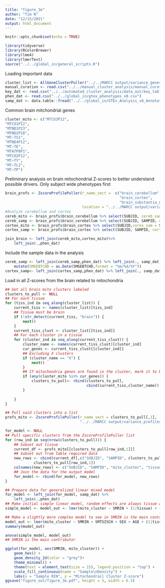 ```yaml
---
title: "figure_3e"
author: "Tim N"
date: "12/15/2021"
output: html_document
---
```


```r
knitr::opts_chunk$set(echo = TRUE)
```


```r
library(tidyverse)
library(RColorBrewer)
library(lme4)
library(lmerTest)
source("../../global_in/general_scripts.R")
```

Loading important data
```r
cluster_list <- AllGeneClusterPuller("../../MARCC output/variance_genes_kendall/")
manual_curation <- read.csv("../../manual_cluster_analysis/manual_curation.csv")
key_dat <- read.csv("../../automated_cluster_analysis/data_out/key_table.csv")
phen_dat <- read.csv("../../global_in/gtex_phenotypes_v8.csv")
samp_dat <- data.table::fread("../../global_in/GTEx_Analysis_v8_Annotations_SampleAttributesDS.txt")
```

Common brain mitchondrial genes
```r
cluster_mito <- c("MTCO3P12",
"MTCO1P12",
"MTND1P23",
"MTND2P28",
"MT−TS1",
"MTND4P12",
"MT−TE",
"MTATP8P1",
"MTCO2P12",
"MT−TY",
"MT−TL2",
"MT−TP")
```



Preliminary analysis on brain mitochondrial Z-scores to better understand
possible drivers. Only subject wide phenotypes first
```r
brain_profs <- ZscoreProfilePuller(r_name_vect =  c("brain_cerebellum",
                                                    "brain_cortex",
                                                    "brain_substantia_nigra"),
                                   location = "../../MARCC output/variance_profiles_kendall/")
#Analyze cerebellum and cortex
cereb_mito <- brain_profs$brain_cerebellum %>% select(SUBJID, cereb_samp = SAMPID, cereb_mito = A)
cereb_samp <- brain_profs$brain_cerebellum %>% select(SUBJID, SAMPID, cereb_mito = A)
cortex_mito <- brain_profs$brain_cortex %>% select(SUBJID,corex_sam = SAMPID, cortex_mito = A)
cortex_samp <- brain_profs$brain_cortex %>% select(SUBJID, SAMPID, cortex_mito = A)

join_brain <- left_join(cereb_mito,cortex_mito)%>%
    left_join(.,phen_dat)

```

Include the sample data in the analysis
```r
cereb_samp <- left_join(cereb_samp,phen_dat) %>% left_join(., samp_dat) %>%
    mutate(SMGEBTCHD = as.Date(SMGEBTCHD,format = "%m/%d/%Y"))
cortex_samp<- left_join(cortex_samp,phen_dat) %>% left_join(., samp_dat)
```

Load in all Z-scores from the brain related to mitochondria
```r
## Get all brain mito clusters labeled
clusters_to_pull <- NULL
## For each tissue
for (tiss_ind in seq_along(cluster_list)) {
    current_tiss <- names(cluster_list)[tiss_ind]
    ## Tissue must be brain
    if (!str_detect(current_tiss, "brain")) {
        next()
    }
    current_tiss_clust <- cluster_list[[tiss_ind]]
    ## For each cluster in a tissue
    for (cluster_ind in seq_along(current_tiss_clust)) {
        cluster_name <- names(current_tiss_clust)[cluster_ind]
        cur_genes <- current_tiss_clust[[cluster_ind]]
        ## Excluding X clusters
        if (cluster_name == "X") {
            next()
        }
        ## If mitochondria genes are found in the cluster, mark it to be pulled
        if (any(cluster_mito %in% cur_genes)) {
            clusters_to_pull<- rbind(clusters_to_pull,
                                     cbind(current_tiss,cluster_name))
        }
        
    }
}

## Pull said clusters into a list
profs_mito <- ZscoreProfilePuller(r_name_vect = clusters_to_pull[,1],
                                  "../../MARCC output/variance_profiles_kendall/")

for_model <- NULL
## Pull specific clusters from the ZscoreProfilePuller list
for (row_ind in seq(nrow(clusters_to_pull))) {
    ## Subset out tissue
    current_df <- profs_mito[[clusters_to_pull[row_ind,1]]]
    ## Subset out from table required data
    new_rows <- cbind(current_df[,c("SUBJID", "SAMPID", clusters_to_pull[row_ind,2])],
             clusters_to_pull[row_ind,1])
    colnames(new_rows) <- c("SUBJID", "SAMPID", "mito_cluster", "tissue")
    ## Join the data for the output model
    for_model <- rbind(for_model, new_rows)
}

## Prepare data for generalized linear mixed model
for_model <- left_join(for_model, samp_dat) %>%
    left_join(.,phen_dat)
## Make initial simple linear model, random effects are always tissue and SUBJID
simple_model <- model_out <- lmer(mito_cluster ~ SMRIN + (1|tissue) + (1|SUBJID), data = for_model)

## Make a slightly more complex model to see in SMRIN is the main contributor
model_out <- lmer(mito_cluster ~ SMRIN + SMTSISCH + SEX + AGE + (1|tissue) + (1|SUBJID), data = for_model)
summary(model_out)

anova(simple_model, model_out)
## SMRIN is the main contributor

ggplot(for_model, aes(SMRIN, mito_cluster)) +
    geom_hex() +
    geom_density_2d(color = "grey")+
    theme_minimal() +
    theme(text = element_text(size = 15), legend.position = "top") +
    scale_fill_continuous(name = "Sample\nDensity") +
    labs(x = "Sample RIN", y = "Mitochondrail Cluster Z-score")
ggsave("figure_out/figure_3e.pdf", height = 5, width = 6.5)
```